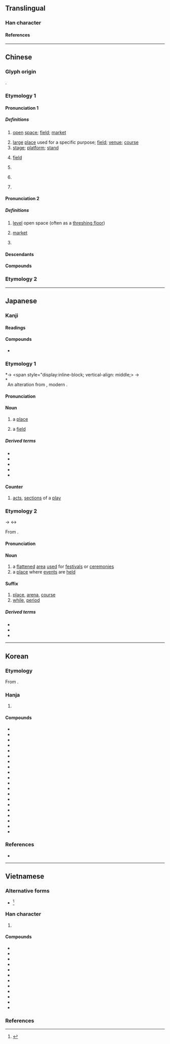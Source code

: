 {{also|场}}
{{character info}}
==Translingual==
{{stroke order|strokes=12}}

===Han character===
{{Han char|rn=32|rad=土|as=09|sn=12|four=46127|canj=GAMH|ids=⿰土昜}}

====References====
{{Han ref|kx=0234.080|dkj=05278|dj=0472.020|hdz=10462.090|uh=5834}}

----

==Chinese==

===Glyph origin===
{{Han etym}}
{{Han compound|土|昜|c1=s|c2=p|t1=earth|ls=psc}}.

===Etymology 1===
{{zh-forms|s=场|alt=㘯,塲}}

====Pronunciation 1====
{{zh-pron
|m=場
|ma=Zh-chǎng.ogg
|m-s=
|dg=чон2
|c=coeng4
|c-t=ciang3
|g=cong3
|h=pfs=chhòng;gd=cong2
|j=con2
|mb=diǒ̤ng
|md=diòng
|mn=xm,qz,tp,kh,lk,sx,yl,km,mg,hc,tc:tiûⁿ/zz,tn:tiôⁿ/xm,qz:tiông/zz:tiâng/zz,tw:chhiâng
|mn_note=tiûⁿ/tiôⁿ - vernacular; tiông/tiâng/chhiâng - literary
|mn-t=dion5/diên5/ciang5
|mn-t_note=dion5/diên5 - vernacular (diên5 - Chaozhou); ciang5 - literary
|w=3zan
|x=zhan2
|mc=y
|oc=y
|cat=n,cls
}}

=====Definitions=====
{{zh-hanzi}}

# [[open]] [[space]]; [[field]]; [[market]]
#: {{zh-x|農貿.市場|farmer's market}}
#: {{zh-x|戰場|battlefield}}
# [[large]] [[place]] used for a specific purpose; [[field]]; [[venue]]; [[course]]
# [[stage]]; [[platform]]; [[stand]]
# {{lb|zh|physics}} [[field]] {{gloss|region affected by a particular force}}
#: {{zh-x|磁場|magnetic field}}
# {{zh-classifier|[[scene]]s (of a play)}}
# {{zh-classifier|[[sporting]] or [[recreational]] [[activities]]|cat=y}}
#: {{zh-x|打 一 場 輸 一 場|play a '''round''' and lose a '''round'''|C}}
# {{zh-classifier|[[exam]]s}}

====Pronunciation 2====
{{zh-pron
|m=cháng,chǎng,1nb=standard in Mainland,1nc=variant in Taiwan,2nb=standard in Taiwan,2nc=variant in Mainland
|c=coeng4
|c-t=ciang3
|g=cong2
|h=pfs=chhòng
|j=con1
|md=diòng
|mn=xm,qz,tp,kh,lk,sx,yl,km,mg,hc,tc:tiûⁿ/zz,tn:tiôⁿ/xm,qz:tiông/zz:tiâng
|mn_note=tiûⁿ/tiôⁿ - vernacular; tiông/tiâng - literary
|mn-t=dion5/diên5/ciang5
|mn-t_note=dion5/diên5 - vernacular (diên5 - Chaozhou); ciang5 - literary
|w=3zan
|x=
|mc=y
|oc=y
|cat=n,cls
}}

=====Definitions=====
{{zh-hanzi}}

# [[level]] open space (often as a [[threshing floor]])
# {{lb|zh|dialectal|colloquial}} [[market]]
# {{zh-classifier|[[event]]s and [[happening]]s|t=[[spell]]; [[bout]]}}

====Descendants====
{{CJKV||じょう|장|trường}}

====Compounds====
{{zh-der|力場:force field|立場:position, perspective|機場:airport|一場春夢|一場空|三場|上場|上場白|上場門兒|下場|下場白|下場門|下場頭|中場|中華商場|串場|亭場|亮場子|人肉市場|佛場|作場|候場|做出場|做排場|做道場|停車場|充場面|充排場|入場|入場券|內道場|公共場所|公共浴場|公開場合|公開市場|共同市場|冷場|出場|刑場|到場|劇場|劫法場|勞改場|包場|化人場|十里洋場|南門市場|占場兒|參場|合作農場|吊場|名利場|名場|商場|單一市場|國家闈場|國際機場|圍場|圓場|圓形劇場|在場|坪場|垃圾場|場內|場合|場圃|場地|場外交易|場子|場屋|場師|場戶|場所|場景|場期|場次|場租|場記|場院|場面|場面闊綽|墳場|壇場|壟斷市場|外匯市場|外場|外場人|多頭市場|夜場|夜市場|大哭一場|大場面|大排場|大陸市場|太空劇場|好收場|娛樂場所|官場|官場如戲|定場白|定場詩|實驗劇場|封鎖現場|小劇場|小場面|就業市場|屠場|屠宰場|工場|工場動員|市場|市場區隔|市場深化|市場調查|幫個場子|店頭市場|廣場|弔場|怯場|情場|戰場|戲場|打圓場|打場|打稻場|打靶場|打麥場|批發市場|把場|拆放市場|拉場|拉場子|捐軀疆場|捧場|排場|採石場|掩埋場|揚場|撐場面|撿場|擅場|操場|攘場|攤場|收場|教場|散場|文場|文武場|日場|早場|春夢一場|晒穀場|晒衣場|晚場|暗場|書場|會場|林場|果菜市場|校場|棒球場|檢場|檢閱場|歌舞場|武場|民用機場|水陸道場|沒散場|沙場|法場|法場換子|泡麵市場|洋場|洲場|派上用場|浴場|海水浴場|海洋牧場|清場|溜冰場|漁場|火場|煙月場|片場|牛肉場|牧場|犯罪現場|獨擅勝場|獵場|現場|現場節目|現貨市場|球場|用場|田徑場|當場|當場出彩|當場出醜|當場獻醜|當場隻手|疆場|登場|登場口|登陸場|盡場兒|監場|矮人看場|矮人觀場|矮子觀場|砂石場|磁場|礦場|禾場|秀場|秋場|科場|稻場|競技場|笑場|第一現場|節目現場|籃球場|粉墨登場|紅包場|紅場|紅色廣場|終場|網路商場|繃場面|繞場|羅馬廣場|美滿收場|考場|聲色場所|股票市場|臨場|臨場感|自由市場|自選市場|臭排場|舉場|舞場|草場|菜場|菜市場|落場|虛驚一場|行刑場|袍笏登場|言論廣場|試場|調度場|調車場|證券市場|議場|貨幣市場|買賣場|資本市場|賣務場|賣場|賭博場|賭場|走過場|超級市場|趕場|趕場子|足球場|跑圓場|跑狗場|跑馬場|跳蚤市場|踏場|躉售市場|車場|軍用機場|較場|農場|退場|逢場作戲|逢場作樂|進場|遊戲場|遊樂場|運動場|過場|道場|遮場面|選佛場|選場|野場子|金融市場|釣蝦場|開場|開場抽頭|開場白|闈場|闖場子|零售市場|電場|電磁場|露天劇場|靶場|鞠場|頭場|風化場所|風月場|風月場所|飛機場|飲場|養殖場|馬場|體育場|高球場|鬧場|鹽場|鹿場|原種場|鑼場|斯家場|劉家場|府場|戴家場|龔場|陶場|鄭場|胡場|彭場|陳場|馬鹿場|茅坪場}}

===Etymology 2===
{{zh-see|塲|v}}

{{zh-cat|Beginning}}

----

==Japanese==

===Kanji===
{{ja-kanji|grade=2|rs=土09}}

====Readings====
{{ja-readings
|goon=じょう<ぢやう
|kanon=ちょう<ちやう
|kun=ば-
}}

====Compounds====
* {{ja-r|弓場|ゆば}}

===Etymology 1===
{{ja-kanjitab|yomi=k|ば}}
{{IPAchar|/nipa/}} → <span style="display:inline-block; vertical-align: middle;><span style="float:left;">*{{IPAchar|/niba/}}</span><span style="float:left;clear:both;">*{{IPAchar|/ⁿba/}}</span></span> → {{IPAchar|/ba/}}

An alteration from {{inh|ja|ojp|sort=は'|庭|tr=nipa}}, modern {{m|ja|庭|tr=niwa||[[garden]], [[yard]]}}.

====Pronunciation====
{{ja-pron|ば|acc=1}}

====Noun====
{{ja-noun|ば}}

# a [[place]]
# {{lb|ja|sort=は'|physics}} a [[field]]

=====Derived terms=====
{{der-top3}}
* {{ja-r|場%合|ば%あい}}
* {{ja-r|場%所|ば%しょ}}
* {{ja-r|市%場|いち%ば}}
* {{ja-r|修%羅%場|しゅ%ら%ば}}
* {{ja-r|本%場|ほん%ば}}
{{der-bottom}}

====Counter====
{{ja-pos|ば|counter}}

# [[act]]s, [[section]]s of a [[play]]

===Etymology 2===
{{ja-kanjitab|yomi=goon|じょう}}
{{IPAchar|/diou/}} → {{IPAchar|/d͡ʑoː/}} ↔ {{IPAchar|/ʑoː/}}

From {{bor|ja|ltc|-|sort=しょう'}} {{ltc-l|場}}.

====Pronunciation====
{{ja-pron|じょう|acc=1}}

====Noun====
{{ja-noun|じょう|hhira=ぢやう}}

# a [[flattened]] [[area]] [[use]]d for [[festival]]s or [[ceremony|ceremonies]]
# a [[place]] where [[event]]s are [[hold#Verb|held]]

====Suffix====
{{ja-pos|じょう|suffix|hhira=ぢやう}}

# [[place]], [[arena]], [[course]]
# [[while]], [[period]]

=====Derived terms=====
* {{ja-r|工%場|こう%じょう}}
* {{ja-r|登%場|とう%じょう}}
* {{ja-r|道%場|どう%じょう}}

----

==Korean==

===Etymology===
From {{der|ko|ltc|-}} {{ltc-l|場|id=1}}. {{hanja-hunmong|댜ᇰ|tyang|地理#상07A|alt=塲}}

===Hanja===
{{ko-hanja-search}}
{{ko-hanja|마당|장}}

# {{hanja form of|장|[[yard]]; [[place]]}}

====Compounds====
{{der-top4|Compounds}}
* {{ko-l|개장|開場}}
* {{ko-l|목장|牧場}}
* {{ko-l|장경|場景}}
* {{ko-l|농장|農場}}
* {{ko-l|장소|場所}}
* {{ko-l|장외|場外}}
* {{ko-l|장면|場面}}
* {{ko-l|시장|市場}}
* {{ko-l|입장|立場}}
* {{ko-l|등장|登場}}
* {{ko-l|공장|工場}}
* {{ko-l|현장|現場}}
* {{ko-l|당장|當場}}
* {{ko-l|직장|職場}}
* {{ko-l|퇴장|退場}}
* {{ko-l|매장|賣場}}
* {{ko-l|입장|入場}}
* {{ko-l|극장|劇場}}
* {{ko-l|경기장|競技場}}
* {{ko-l|주차장|駐車場}}
{{der-bottom}}

===References===
* {{R:hanjadoc|1887}}

----

==Vietnamese==

===Alternative forms===
* {{vi-l|塲|trường}}<ref name=bonet>{{vi-ref|Bonet (1899).}}</ref>

===Han character===
{{vi-readings|rs=土09
|hanviet=trường-tdcndg;tdcntd;gdhn;bonet, tràng-gdhn
|phienthiet=仲良 trọng lương
|nom=trường-tdcndg;tdcntd;bonet, tràng-tdcntd
}}

# {{han tu form of|trường|[[place]]; [[domain]]; [[area]]; [[school]]}}

====Compounds====
{{der-top3|Compounds}}
* {{vi-l|場學|trường học}}
* {{vi-l|場合|trường hợp}}
* {{vi-l|戰場|chiến trường}}
* {{vi-l|道場|đạo trường}}
* {{vi-l|開場|khai_trường}}
* {{vi-l|立場|lập trường}}
* {{vi-l|農場|nông trường}}
* {{vi-l|廣場|quảng trường}}
* {{vi-l|市場|thị trường}}
* {{vi-l|場高等|trường cao đẳng}}
* {{vi-l|場大學|trường đại học}}
* {{vi-l|場美術|trường mĩ thuật}}
{{der-bottom}}

===References===
<references/>